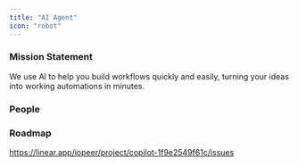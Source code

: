 ```yaml
---
title: "AI Agent"
icon: "robot"
---
```


### Mission Statement

We use AI to help you build workflows quickly and easily, turning your ideas into working automations in minutes.

### People

<CardGroup col={3}>

<Snippet file="profile/amr.mdx" />
<Snippet file="profile/mo.mdx" />
<Snippet file="profile/ash.mdx" />
<Snippet file="profile/issa.mdx" />
</CardGroup>

### Roadmap

https://linear.app/iopeer/project/copilot-1f9e2549f61c/issues